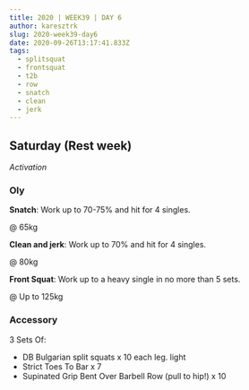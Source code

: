 ```yaml
---
title: 2020 | WEEK39 | DAY 6
author: karesztrk
slug: 2020-week39-day6
date: 2020-09-26T13:17:41.833Z
tags:
  - splitsquat
  - frontsquat
  - t2b
  - row
  - snatch
  - clean
  - jerk
---
```


## Saturday (Rest week)

_Activation_

### Oly

**Snatch**: Work up to 70-75% and hit for 4 singles.

@ 65kg

**Clean and jerk**: Work up to 70% and hit for 4 singles.

@ 80kg

**Front Squat**: Work up to a heavy single in no more than 5 sets.

@ Up to 125kg

### Accessory

3 Sets Of:

- DB Bulgarian split squats x 10 each leg. light
- Strict Toes To Bar x 7
- Supinated Grip Bent Over Barbell Row (pull to hip!) x 10
